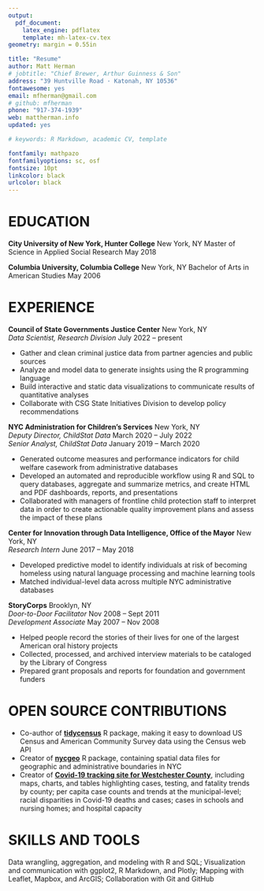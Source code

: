 ```yaml
---
output: 
  pdf_document:
    latex_engine: pdflatex
    template: mh-latex-cv.tex
geometry: margin = 0.55in

title: "Resume"
author: Matt Herman
# jobtitle: "Chief Brewer, Arthur Guinness & Son"
address: "39 Huntville Road · Katonah, NY 10536"
fontawesome: yes
email: mfherman@gmail.com
# github: mfherman
phone: "917-374-1939"
web: mattherman.info
updated: yes

# keywords: R Markdown, academic CV, template

fontfamily: mathpazo
fontfamilyoptions: sc, osf
fontsize: 10pt
linkcolor: black
urlcolor: black
---
```


# EDUCATION
**City University of New York, Hunter College** \hfill New York, NY \newline
Master of Science in Applied Social Research \hfill May 2018 

**Columbia University, Columbia College** \hfill New York, NY \newline
Bachelor of Arts in American Studies \hfill May 2006  

# EXPERIENCE
**Council of State Governments Justice Center** \hfill New York, NY  
*Data Scientist, Research Division* \hfill July 2022 -- present  

- Gather and clean criminal justice data from partner agencies and public sources
- Analyze and model data to generate insights using the R programming language
- Build interactive and static data visualizations to communicate results of quantitative analyses
- Collaborate with CSG State Initiatives Division to develop policy recommendations

**NYC Administration for Children’s Services** \hfill New York, NY  
*Deputy Director, ChildStat Data* \hfill March 2020 -- July 2022  
*Senior Analyst, ChildStat Data* \hfill January 2019 -- March 2020  

- Generated outcome measures and performance indicators for child welfare casework from administrative databases
- Developed an automated and reproducible workflow using R and SQL to query databases, aggregate and summarize metrics, and create HTML and PDF dashboards, reports, and presentations
- Collaborated with managers of frontline child protection staff to interpret data in order to create actionable quality improvement plans and assess the impact of these plans
<!-- - Build Covid-19 "Early Alert Dashboard" to track week-to-week changes in child protection metrics -->
<!-- - Create internal R package with functions to support analysis including address geocoding, database connections, common data aggregations, and ggplot2 themes and palettes -->
<!-- - Manage two analysts and support their work product and professional development by conducting frequent code review and teaching R classes -->

**Center for Innovation through Data Intelligence, Office of the Mayor** \hfill New York, NY  
*Research Intern* \hfill June 2017 -- May 2018

- Developed predictive model to identify individuals at risk of becoming homeless using natural language processing and machine learning tools
- Matched individual-level data across multiple NYC administrative databases

<!-- **Mapping the Solidarity Economy Project, Professor Marianna Pavlovskaya** \hfill New York, NY   -->
<!-- *Research Assistant* \hfill February 2018 -- present -->

<!-- - Download, clean, and analyze financial data from the National Credit Union Administration -->
<!-- - Build maps and perform spatial analysis of cooperative businesses -->

<!-- **Ends Meat** \hfill Brooklyn, NY   -->
<!-- *Director of Operations* \hfill March 2015 -- present -->

<!-- - Develop financial, regulatory, and management systems for butcher shop/salumeria -->
<!-- - Create short, medium, and long-term business model and budgets -->

<!-- **Measure of America** \hfill Brooklyn, NY   -->
<!-- *Data Analysis Intern* \hfill Jan 2017 -- June 2017 -->

<!-- - Obtained, cleaned, and analyzed large public datasets including the American Community Survey -->
<!-- - Created maps, graphs, and charts of demographic, economic, and health indicators -->

<!-- **Religion and Society Study** \hfill Lusaka, Zambia   -->
<!-- *Research Coordinator* \hfill June 2016 -- Aug 2016 -->

<!-- -	Built partnerships with and documented political activities of key church groups -->
<!-- -	Conducted interviews with religious and civil society leaders -->
<!-- -	Acquired data from Zambian government agencies related to religious organizations -->

**StoryCorps** \hfill Brooklyn, NY  
*Door-to-Door Facilitator* \hfill Nov 2008 -- Sept 2011  
*Development Associate* \hfill May 2007 -- Nov 2008

- Helped people record the stories of their lives for one of the largest American oral history projects
- Collected, processed, and archived interview materials to be cataloged by the Library of Congress
-	Prepared grant proposals and reports for foundation and government funders

# OPEN SOURCE CONTRIBUTIONS
- Co-author of [**tidycensus**](https://walker-data.com/tidycensus/) R package, making it easy to download US Census and American Community Survey data using the Census web API
- Creator of [**nycgeo**](https://nycgeo.mattherman.info/) R package, containing spatial data files for geographic and administrative boundaries in NYC
- Creator of [**Covid-19 tracking site for Westchester County**](https://westchester-covid.mattherman.info/), including maps, charts, and tables highlighting cases, testing, and fatality trends by county; per capita case counts and trends at the municipal-level; racial disparities in Covid-19 deaths and cases; cases in schools and nursing homes; and hospital capacity

# SKILLS AND TOOLS
Data wrangling, aggregation, and modeling with R and SQL; Visualization and communication with ggplot2, R Markdown, and Plotly; Mapping with Leaflet, Mapbox, and ArcGIS; Collaboration with Git and GitHub